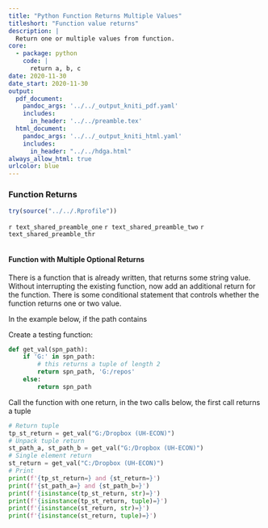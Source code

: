 ```yaml
---
title: "Python Function Returns Multiple Values"
titleshort: "Function value returns"
description: |
  Return one or multiple values from function.
core:
  - package: python
    code: |
      return a, b, c
date: 2020-11-30
date_start: 2020-11-30
output:
  pdf_document:
    pandoc_args: '../../_output_kniti_pdf.yaml'
    includes:
      in_header: '../../preamble.tex'
  html_document:
    pandoc_args: '../../_output_kniti_html.yaml'
    includes:
      in_header: "../../hdga.html"
always_allow_html: true
urlcolor: blue
---
```


### Function Returns

```r
try(source("../../.Rprofile"))
```

`r text_shared_preamble_one`
`r text_shared_preamble_two`
`r text_shared_preamble_thr`

```python
```

#### Function with Multiple Optional Returns

There is a function that is already written, that returns some string value. Without interrupting the existing function, now add an additional return for the function. There is some conditional statement that controls whether the function returns one or two value.

In the example below, if the path contains

Create a testing function:

```python
def get_val(spn_path):
    if 'G:' in spn_path:
        # this returns a tuple of length 2
        return spn_path, 'G:/repos'
    else:
        return spn_path
```

Call the function with one return, in the two calls below, the first call returns a tuple

```python
# Return tuple
tp_st_return = get_val("G:/Dropbox (UH-ECON)")
# Unpack tuple return
st_path_a, st_path_b = get_val("G:/Dropbox (UH-ECON)")
# Single element return
st_return = get_val("C:/Dropbox (UH-ECON)")
# Print
print(f'{tp_st_return=} and {st_return=}')
print(f'{st_path_a=} and {st_path_b=}')
print(f'{isinstance(tp_st_return, str)=}')
print(f'{isinstance(tp_st_return, tuple)=}')
print(f'{isinstance(st_return, str)=}')
print(f'{isinstance(st_return, tuple)=}')
```
